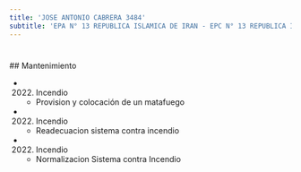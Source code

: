 ```yaml
---
title: 'JOSE ANTONIO CABRERA 3484'
subtitle: 'EPA N° 13 REPUBLICA ISLAMICA DE IRAN - EPC N° 13 REPUBLICA ISLAMICA DE IRAN'
---
```


#


 ## Mantenimiento

*  (2022) Incendio 
    + Provision y colocación de un matafuego

*  (2022) Incendio 
    + Readecuacion sistema contra incendio

*  (2022) Incendio 
    + Normalizacion Sistema contra Incendio



